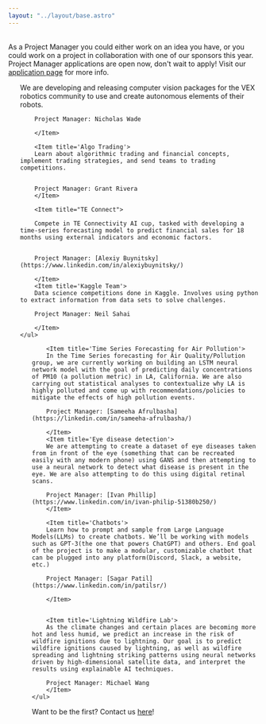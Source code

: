 ```yaml
---
layout: "../layout/base.astro"
---
```



<br />
<ContentSection title="Projects">
As a Project Manager you could either work on an idea you have, or you could work on a project in collaboration with one of our sponsors this year. Project Manager applications are open now, don't wait to apply! Visit our <a href="/apply">application page</a> for more info.
</ContentSection>

<Spacer y={48} />
<ContentSection title="Industry Projects">
    <ul>
        <Item title='VEX Robotics AI Competition'>
        We are developing and releasing computer vision packages for the VEX robotics community to use and create autonomous elements of their robots.

        Project Manager: Nicholas Wade

        </Item>

        <Item title='Algo Trading'>
        Learn about algorithmic trading and financial concepts, implement trading strategies, and send teams to trading competitions.


        Project Manager: Grant Rivera
        </Item>

        <Item title="TE Connect">

        Compete in TE Connectivity AI cup, tasked with developing a time-series forecasting model to predict financial sales for 18 months using external indicators and economic factors.


        Project Manager: [Alexiy Buynitsky](https://www.linkedin.com/in/alexiybuynitsky/)

        </Item>
        <Item title='Kaggle Team'>
        Data science competitions done in Kaggle. Involves using python to extract information from data sets to solve challenges.

        Project Manager: Neil Sahai

        </Item>
    </ul>
</ContentSection>
<Spacer y={64} />

<ContentSection title="Research Projects">
    <ul>

        <Item title='Time Series Forecasting for Air Pollution'>
        In the Time Series forecasting for Air Quality/Pollution group, we are currently working on building an LSTM neural network model with the goal of predicting daily concentrations of PM10 (a pollution metric) in LA, California. We are also carrying out statistical analyses to contextualize why LA is highly polluted and come up with recommendations/policies to mitigate the effects of high pollution events.

        Project Manager: [Sameeha Afrulbasha](https://linkedin.com/in/sameeha-afrulbasha/)

        </Item>
        <Item title='Eye disease detection'>
        We are attempting to create a dataset of eye diseases taken from in front of the eye (something that can be recreated easily with any modern phone) using GANS and then attempting to use a neural network to detect what disease is present in the eye. We are also attempting to do this using digital retinal scans.

        Project Manager: [Ivan Phillip](https://www.linkedin.com/in/ivan-philip-51380b250/)
        </Item>

        <Item title='Chatbots'>
        Learn how to prompt and sample from Large Language Models(LLMs) to create chatbots. We’ll be working with models such as GPT-3(the one that powers ChatGPT) and others. End goal of the project is to make a modular, customizable chatbot that can be plugged into any platform(Discord, Slack, a website, etc.)

        Project Manager: [Sagar Patil](https://www.linkedin.com/in/patilsr/)

        </Item>


        <Item title='Lightning Wildfire Lab'>
        As the climate changes and certain places are becoming more hot and less humid, we predict an increase in the risk of wildfire ignitions due to lightning. Our goal is to predict wildfire ignitions caused by lightning, as well as wildfire spreading and lightning striking patterns using neural networks driven by high-dimensional satellite data, and interpret the results using explainable AI techniques.
        
        Project Manager: Michael Wang
        </Item>
    </ul>
</ContentSection>
<Spacer y={64} />

<ContentSection title="Entrepreneurial Projects">

Want to be the first? Contact us <a href='/contact'>here</a>!

</ContentSection>
